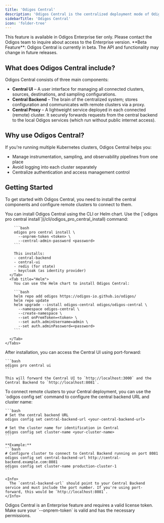 ```yaml
---
title: 'Odigos Central'
description: 'Odigos Central is the centralized deployment mode of Odigos, allowing organizations to manage observability configurations from a single UI across multiple Kubernetes clusters.'
sidebarTitle: 'Odigos Central'
icon: 'folder-tree'
---
```


<Note>
  This feature is available in Odigos Enterprise tier only. Please contact the
  Odigos team to inquire about access to the Enterprise version.
</Note>

<Warning>
  **Beta Feature**: Odigos Central is currently in beta. The API and
  functionality may change in future releases.
</Warning>

## What does Odigos Central include?

Odigos Central consists of three main components:

- **Central UI** – A user interface for managing all connected clusters, sources, destinations, and sampling configurations.
- **Central Backend** – The brain of the centralized system; stores configuration and communicates with remote clusters via a proxy.
- **Central Proxy** – A lightweight service deployed in each connected (remote) cluster. It securely forwards requests from the central backend to the local Odigos services (which run without public internet access).

## Why use Odigos Central?

If you're running multiple Kubernetes clusters, Odigos Central helps you:

- Manage instrumentation, sampling, and observability pipelines from one place
- Avoid logging into each cluster separately
- Centralize authentication and access management control

## Getting Started

To get started with Odigos Central, you need to install the central components and configure remote clusters to connect to them.

<Steps>
  <Step title="Install Odigos Central">
    You can install Odigos Central using the CLI or Helm chart.
    <Tabs>
      <Tab title="CLI">
        Use the [`odigos pro central install`](/cli/odigos_pro_central_install) command:

        ```bash
        odigos pro central install \
          --onprem-token <token> \
          --central-admin-password <password>
        ```

        This installs:
        - central-backend
        - central-ui
        - redis (for state)
        - keycloak (as identity provider)
      </Tab>
      <Tab title="Helm">
        You can use the Helm chart to install Odigos Central:

        ```bash
        helm repo add odigos https://odigos-io.github.io/odigos/
        helm repo update
        helm upgrade --install odigos-central odigos/odigos-central \
          --namespace odigos-central \
          --create-namespace \
          --set onPremToken=<token> \
          --set auth.adminUsername=admin \
          --set auth.adminPassword=<password>
        ```

      </Tab>
    </Tabs>

  </Step>
  <Step title="Access the Central UI">
    After installation, you can access the Central UI using port-forward:

    ```bash
    odigos pro central ui
    ```

    This will forward the Central UI to `http://localhost:3000` and the Central Backend to `http://localhost:8081`.

  </Step>
  <Step title="Connect Remote Clusters">
    To connect remote clusters to your Central deployment, you can use the `odigos config set` command to configure the central backend URL and cluster name:

    ```bash
    # Set the central backend URL
    odigos config set central-backend-url <your-central-backend-url>

    # Set the cluster name for identification in Central
    odigos config set cluster-name <your-cluster-name>
    ```

    **Example:**
    ```bash
    # Configure cluster to connect to Central Backend running on port 8081
    odigos config set central-backend-url http://central-backend.example.com:8081
    odigos config set cluster-name production-cluster-1
    ```

    <Info>
      The `central-backend-url` should point to your Central Backend service and must include the port number. If you're using port-forward, this would be `http://localhost:8081`.
    </Info>

  </Step>
</Steps>

<Warning>
  Odigos Central is an Enterprise feature and requires a valid license token.
  Make sure your `--onprem-token` is valid and has the necessary permissions.
</Warning>
